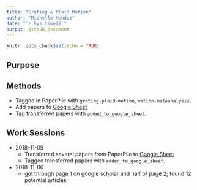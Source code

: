 ```yaml
---
title: "Grating & Plaid Motion"
author: "Michelle Mendez"
date: "`r Sys.time()`"
output: github_document
---
```


```r
knitr::opts_chunk$set(echo = TRUE)
```

## Purpose

## Methods

- Tagged in PaperPile with `grating-plaid-motion`, `motion-metaanalysis`.
- Add papers to [Google Sheet](https://docs.google.com/spreadsheets/d/1j6IeyOxoOYAlPrhivEqNRWCbDZ2FkjQ0iBY8C4kdi6o/edit?usp=sharing)
- Tag transferred papers with `added_to_google_sheet`.

## Work Sessions

- 2018-11-09
    - Transferred several papers from PaperPile to [Google Sheet](https://docs.google.com/spreadsheets/d/1j6IeyOxoOYAlPrhivEqNRWCbDZ2FkjQ0iBY8C4kdi6o/edit?usp=sharing)
    - Tagged transferred papers with `added_to_google_sheet`.

- 2018-11-06 
    - got through page 1 on google scholar and half of page 2; found 12 potential articles

